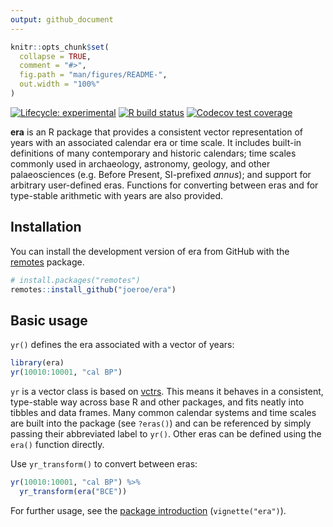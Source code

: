 ```yaml
---
output: github_document
---
```


<!-- README.md is generated from README.Rmd. Please edit that file -->

```r
knitr::opts_chunk$set(
  collapse = TRUE,
  comment = "#>",
  fig.path = "man/figures/README-",
  out.width = "100%"
)
```

<!-- badges: start -->
[![Lifecycle: experimental](https://img.shields.io/badge/lifecycle-experimental-orange.svg)](https://www.tidyverse.org/lifecycle/#experimental)
[![R build status](https://github.com/joeroe/era/workflows/R-CMD-check/badge.svg)](https://github.com/joeroe/era/actions)
[![Codecov test coverage](https://codecov.io/gh/joeroe/era/branch/master/graph/badge.svg)](https://codecov.io/gh/joeroe/era?branch=master)
<!-- badges: end -->

**era** is an R package that provides a consistent vector representation of years with an associated calendar era or time scale.
It includes built-in definitions of many contemporary and historic calendars;
time scales commonly used in archaeology, astronomy, geology, and other palaeosciences (e.g. Before Present, SI-prefixed *annus*);
and support for arbitrary user-defined eras. 
Functions for converting between eras and for type-stable arithmetic with years are also provided.

## Installation

You can install the development version of era from GitHub with the [remotes](https://remotes.r-lib.org/) package.

```r
# install.packages("remotes")
remotes::install_github("joeroe/era")
```

## Basic usage

`yr()` defines the era associated with a vector of years:

```r
library(era)
yr(10010:10001, "cal BP")
```

`yr` is a vector class is based on [vctrs](https://vctrs.r-lib.org/).
This means it behaves in a consistent, type-stable way across base R and other packages, and fits neatly into tibbles and data frames.
Many common calendar systems and time scales are built into the package (see `?eras()`) and can be referenced by simply passing their abbreviated label to `yr()`.
Other eras can be defined using the `era()` function directly.

Use `yr_transform()` to convert between eras:

```r
yr(10010:10001, "cal BP") %>% 
  yr_transform(era("BCE"))
```

For further usage, see the [package introduction](https://era.joeroe.io/articles/era.html) (`vignette("era")`).
